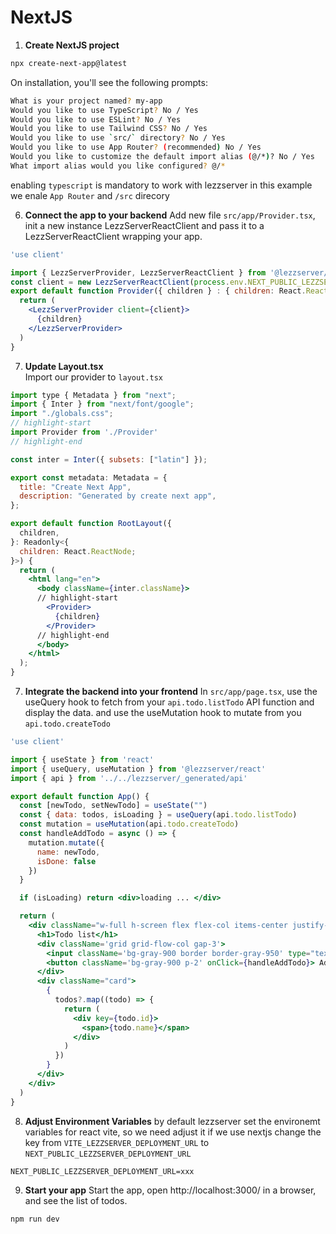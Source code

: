 

# NextJS

1. **Create NextJS project**
```bash
npx create-next-app@latest
```

On installation, you'll see the following prompts:
```bash
What is your project named? my-app
Would you like to use TypeScript? No / Yes
Would you like to use ESLint? No / Yes
Would you like to use Tailwind CSS? No / Yes
Would you like to use `src/` directory? No / Yes
Would you like to use App Router? (recommended) No / Yes
Would you like to customize the default import alias (@/*)? No / Yes
What import alias would you like configured? @/*
```
enabling ``typescript`` is mandatory to work with lezzserver
in this example we enale ``App Router`` and ``/src`` direcory

<SetupDev/>

6. **Connect the app to your backend**
Add new file ```src/app/Provider.tsx```, init a new instance LezzServerReactClient and pass it to a LezzServerReactClient wrapping your app.
```jsx title="src/app/Provider.tsx"
'use client'

import { LezzServerProvider, LezzServerReactClient } from '@lezzserver/react'
const client = new LezzServerReactClient(process.env.NEXT_PUBLIC_LEZZSERVER_DEPLOYMENT_URL!)
export default function Provider({ children } : { children: React.ReactNode }) {
  return (
    <LezzServerProvider client={client}>
      {children}
    </LezzServerProvider>
  )
}
```

7. **Update Layout.tsx**\
Import our provider to ``layout.tsx``
```jsx title="src/app/layout.tsx"
import type { Metadata } from "next";
import { Inter } from "next/font/google";
import "./globals.css";
// highlight-start
import Provider from './Provider'
// highlight-end

const inter = Inter({ subsets: ["latin"] });

export const metadata: Metadata = {
  title: "Create Next App",
  description: "Generated by create next app",
};

export default function RootLayout({
  children,
}: Readonly<{
  children: React.ReactNode;
}>) {
  return (
    <html lang="en">
      <body className={inter.className}>
      // highlight-start
        <Provider>
          {children}
        </Provider>
      // highlight-end
      </body>
    </html>
  );
}

````

7. **Integrate the backend into your frontend**
In ```src/app/page.tsx```, use the useQuery hook to fetch from your ```api.todo.listTodo``` API function and display the data.
and use the useMutation hook to mutate from you ```api.todo.createTodo```

```jsx title="src/app/page.tsx"
'use client'

import { useState } from 'react'
import { useQuery, useMutation } from '@lezzserver/react'
import { api } from '../../lezzserver/_generated/api'

export default function App() {
  const [newTodo, setNewTodo] = useState("")
  const { data: todos, isLoading } = useQuery(api.todo.listTodo)
  const mutation = useMutation(api.todo.createTodo)
  const handleAddTodo = async () => {
    mutation.mutate({
      name: newTodo,
      isDone: false
    })
  }

  if (isLoading) return <div>loading ... </div>

  return (
    <div className="w-full h-screen flex flex-col items-center justify-center">
      <h1>Todo list</h1>
      <div className='grid grid-flow-col gap-3'>
        <input className='bg-gray-900 border border-gray-950' type="text" value={newTodo} onChange={(e) => setNewTodo(e.target.value)} />
        <button className='bg-gray-900 p-2' onClick={handleAddTodo}> Add </button>
      </div>
      <div className="card">
        {
          todos?.map((todo) => {
            return (
              <div key={todo.id}>
                <span>{todo.name}</span>
              </div>
            )
          })
        }
      </div>
    </div>
  )
}
```

8. **Adjust Environment Variables**
by default lezzserver set the environemt variables for react vite, so we need adjust it if we use nextjs
change the key from ``VITE_LEZZSERVER_DEPLOYMENT_URL`` to ``NEXT_PUBLIC_LEZZSERVER_DEPLOYMENT_URL``

```txt title=".env'
NEXT_PUBLIC_LEZZSERVER_DEPLOYMENT_URL=xxx
```

9. **Start your app**
Start the app, open http://localhost:3000/ in a browser, and see the list of todos.
```bash
npm run dev
```


